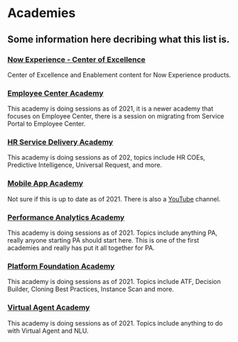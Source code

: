 
# Academies
## Some information here decribing what this list is.

### [Now Experience - Center of Excellence](https://community.servicenow.com/community?id=community_article&sys_id=70e78f831bebac100b8a9979b04bcb68)

Center of Excellence and Enablement content for Now Experience products.

### [Employee Center Academy](https://community.servicenow.com/community?id=community_article&sys_id=3cc2d0101b6b7050abbcece7624bcbd3)

This academy is doing sessions as of 2021, it is a newer academy that focuses on Employee Center, there is a session on migrating from Service Portal to Employee Center.

### [HR Service Delivery Academy](https://community.servicenow.com/community?id=community_article&sys_id=49315446dbea2010d5c4d9d96896194b) 

This academy is doing sessions as of 202, topics include HR COEs, Predictive Intelligence, Universal Request, and more.

### [Mobile App Academy](https://community.servicenow.com/community?id=community_article&sys_id=1536f88ddba1e410f21f5583ca9619ec)

Not sure if this is up to date as of 2021. There is also a [YouTube](https://www.youtube.com/playlist?list=PLkGSnjw5y2U5bf79MQ1BPDk6hwOjXY54D) channel.

### [Performance Analytics Academy](https://community.servicenow.com/community?id=community_article&sys_id=f2db3382db8220d06621d9d968961982) 

This academy is doing sessions as of 2021. Topics include anything PA, really anyone starting PA should start here. This is one of the first academies and really has put it all together for PA.

### [Platform Foundation Academy](https://community.servicenow.com/community?id=community_blog&sys_id=b3d60bc5db0d3410414eeeb5ca96190a) 

This academy is doing sessions as of 2021. Topics include ATF, Decision Builder, Cloning Best Practices, Instance Scan and more.

### [Virtual Agent Academy](https://community.servicenow.com/community?id=community_event&sys_id=be9b3a771ba680d4d01143f6fe4bcbda)
This academy is doing sessions as of 2021. Topics include anything to do with Virtual Agent and NLU.